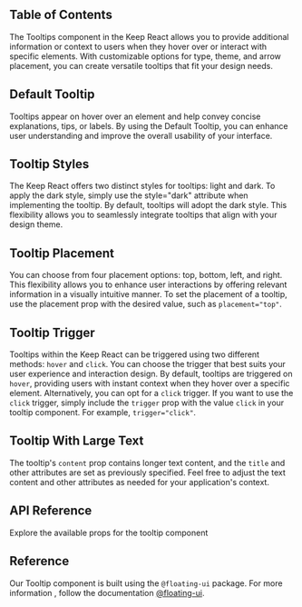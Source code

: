 



## Table of Contents

The Tooltips component in the Keep React allows you to provide additional information or context to users when they hover over or interact with specific elements. With customizable options for type, theme, and arrow placement, you can create versatile tooltips that fit your design needs.

## Default Tooltip

Tooltips appear on hover over an element and help convey concise explanations, tips, or labels. By using the Default Tooltip, you can enhance user understanding and improve the overall usability of your interface.

<CodePreview github="Tooltip" code={DefaultTooltipCode}>
  <DefaultTooltip />
</CodePreview>

## Tooltip Styles

The Keep React offers two distinct styles for tooltips: light and dark. To apply the dark style, simply use the style="dark" attribute when implementing the tooltip. By default, tooltips will adopt the dark style. This flexibility allows you to seamlessly integrate tooltips that align with your design theme.

<CodePreview github="Tooltip" code={TooltipStylesCode}>
  <TooltipStyles />
</CodePreview>

## Tooltip Placement

You can choose from four placement options: top, bottom, left, and right. This flexibility allows you to enhance user interactions by offering relevant information in a visually intuitive manner. To set the placement of a tooltip, use the placement prop with the desired value, such as `placement="top"`.

<CodePreview github="Tooltip" code={TooltipPlacementCode}>
  <TooltipPlacement />
</CodePreview>

## Tooltip Trigger

Tooltips within the Keep React can be triggered using two different methods: `hover` and `click`. You can choose the trigger that best suits your user experience and interaction design. By default, tooltips are triggered on `hover`, providing users with instant context when they hover over a specific element. Alternatively, you can opt for a `click` trigger. If you want to use the `click` trigger, simply include the `trigger` prop with the value `click` in your tooltip component. For example, `trigger="click"`.

<CodePreview github="Tooltip" code={TooltipTriggeringCode}>
  <TooltipTriggering />
</CodePreview>

## Tooltip With Large Text

The tooltip's `content` prop contains longer text content, and the `title` and other attributes are set as previously specified. Feel free to adjust the text content and other attributes as needed for your application's context.

<CodePreview github="Tooltip" code={TooltipWithLargeTextCode}>
  <TooltipWithLargeText />
</CodePreview>

## API Reference

Explore the available props for the tooltip component

<ComponentApi data={tooltipDataApi} />

## Reference

Our Tooltip component is built using the `@floating-ui` package. For more information , follow the documentation [@floating-ui](https://floating-ui.com).
